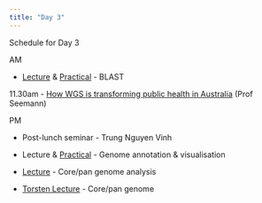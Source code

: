```yaml
---
title: "Day 3"
---
```


Schedule for Day 3

AM

* [Lecture](2019.03.12_BLAST_Lecture.pdf) & [Practical](blast_practical.html) - BLAST

11.30am - [How WGS is transforming public health in Australia](HowWGSistransformingpublichealthmicroWed27Mar2019OUCRUHCMCVietnam.pdf) (Prof Seemann) 

PM

* Post-lunch seminar - Trung Nguyen Vinh

* Lecture & [Practical](annotation_practical.html) - Genome annotation & visualisation

* [Lecture](20190111-coregenome.pdf) - Core/pan genome analysis

* [Torsten Lecture](20190111-coregenome-torst.pdf) - Core/pan genome